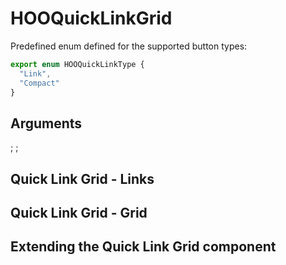 
<Meta of={HooQuickLinkGridStories} />

# HOOQuickLinkGrid

Predefined enum defined for the supported button types:

```ts
export enum HOOQuickLinkType {
  "Link",
  "Compact"
}
```

## Arguments

<ArgTypes of={HOOQuickLinkGrid} />

  <HOOQuickLink type={HOOQuickLinkType.Link} iconName="hoo-icon-ninjacat" title='Quick Link Item 1' description="Details about my quick link item" columnSpan= "auto / span 4"/>
  <HOOQuickLink type={HOOQuickLinkType.Link} iconName="hoo-icon-ninjacat" title='Quick Link Item 2' description="Details about my quick link item" columnSpan= "auto / span 4"/>
  <HOOQuickLink type={HOOQuickLinkType.Link} iconName="hoo-icon-ninjacat" title='Quick Link Item 3' description="Details about my quick link item" columnSpan= "auto / span 4"/>
  <HOOQuickLink type={HOOQuickLinkType.Link} iconName="hoo-icon-ninjacat" title='Quick Link Item 4' description="Details about my quick link item" columnSpan= "auto / span 4"/>  
  <HOOQuickLink type={HOOQuickLinkType.Link} iconName="hoo-icon-ninjacat" title='Quick Link Item 5' description="Details about my quick link item" columnSpan= "auto / span 4" rootElementAttributes={{style: { backgroundColor: "lemonchiffon" }}}/>
</HOOQuickLinkGrid>;

  <HOOQuickLink type={HOOQuickLinkType.Grid} iconSrc="https://lab.n8d.studio/htwoo/htwoo-core/images/card-images/coffee-image.jpg" title='Quick Link Item 1' columnSpan= "auto / span 4"/>
  <HOOQuickLink type={HOOQuickLinkType.Grid} iconSrc="https://lab.n8d.studio/htwoo/htwoo-core/images/card-images/coffee-image.jpg" title='Quick Link Item 2' columnSpan= "auto / span 4"/>
  <HOOQuickLink type={HOOQuickLinkType.Grid} iconSrc="https://lab.n8d.studio/htwoo/htwoo-core/images/card-images/coffee-image.jpg" title='Quick Link Item 3' columnSpan= "auto / span 4"/>
  <HOOQuickLink type={HOOQuickLinkType.Grid} iconSrc="https://lab.n8d.studio/htwoo/htwoo-core/images/card-images/coffee-image.jpg" title='Quick Link Item 4' columnSpan= "auto / span 4"/>  
  <HOOQuickLink type={HOOQuickLinkType.Grid} iconSrc="https://lab.n8d.studio/htwoo/htwoo-core/images/card-images/coffee-image.jpg" title='Quick Link Item 5' columnSpan= "auto / span 4" rootElementAttributes={{style: { backgroundColor: "lemonchiffon" }}}/>
</HOOQuickLinkGrid>;

## Quick Link Grid - Links

<Canvas>
  <Story of={HooQuickLinkGridStories.QuickLinkGridLinks} />
</Canvas>

## Quick Link Grid - Grid

<Canvas>
  <Story of={HooQuickLinkGridStories.QuickLinkGridGrid} />
</Canvas>

## Extending the Quick Link Grid component

<Canvas>
  <Story of={HooQuickLinkGridStories.Extending} />
</Canvas>
